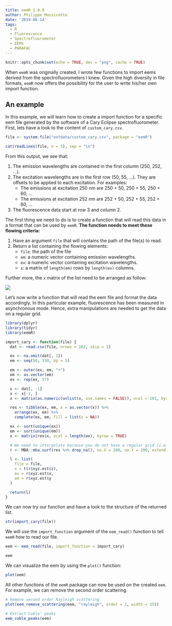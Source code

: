```yaml
---
title: eemR 1.0.0
author: Philippe Massicotte
date: '2019-06-14'
tags:
  - R
  - Fluorescence
  - Spectrofluorometer
  - EEMs
  - PARAFAC
---
```



```r
knitr::opts_chunk$set(echo = TRUE, dev = "png", cache = TRUE)
```

When `eemR` was originally created, I wrote few functions to import eems derived from the spectrofluorometers I knew. Given the high diversity in file formats, `eemR` now offers the possibility for the user to write his/her own import function.

## An example

In this example, we will learn how to create a import function for a specific eem file generated by the software of a Cary Eclipse spectrofluorometer. First, lets have a look to the content of `custom_cary.csv`.

```r
file <- system.file("extdata/custom_cary.csv", package = "eemR")

cat(readLines(file, n = 5), sep = "\n")
```

From this output, we see that:

1. The emission wavelengths are contained in the first column (250, 252, ...).
2. The excitation wavelengths are in the first row (50, 55, ...). They are offsets to be applied to each excitation. For examples:
    - The emissions at excitation 250 nm are 250 + 50, 250 + 55, 250 + 60, ...
    - The emissions at excitation 252 nm are 252 + 50, 252 + 55, 252 + 60, ...
3. The fluorescence data start at row 3 and column 2.

The first thing we need to do is to create a function that will read this data in a format that can be used by `eemR`. **The function needs to meet these flowing criteria:**

1. Have an argument `file` that will contains the path of the file(s) to read.
2. Return a list containing the flowing elements:
    - `file`: the path of the file
    - `em`: a numeric vector containing emission wavelengths.
    - `ex`: a numeric vector containing excitation wavelengths.
    - `x`: a matrix of `length(em)` rows by `length(ex)` columns.

Further more, the `x` matrix of the list need to be arranged as follow:

![](/post/2019-06-14-eemr-1-0-0.en_files/matrix.png)


Let's now write a function that will read the eem file and format the data accordingly. In this particular example, fluorescence has been measured in asynchronous mode. Hence, extra manipulations are needed to get the data on a regular grid.

```r
library(dplyr)
library(tidyr)
library(eemR)

import_cary <- function(file) {
  dat <- read.csv(file, nrows = 102, skip = 1)

  ex <- na.omit(dat[, 1])
  em <- seq(50, 330, by = 5)

  em <- outer(ex, em, "+")
  em <- as.vector(em)
  ex <- rep(ex, 57)

  x <- dat[, -1]
  x <- x[-1, ]
  x <- matrix(as.numeric(unlist(x, use.names = FALSE)), ncol = 101, byrow = FALSE)

  res <- tibble(ex, em, x = as.vector(x)) %>%
    arrange(ex, em) %>%
    complete(ex, em, fill = list(x = NA))

  ex <- sort(unique(ex))
  em <- sort(unique(em))
  x <- matrix(res$x, ncol = length(ex), byrow = TRUE)

  # We need to interpolate because you do not have a regular grid (i.e. asynchronous)
  r <- MBA::mba.surf(res %>% drop_na(), no.X = 200, no.Y = 200, extend = FALSE)

  l <- list(
    file = file,
    x = t(r$xyz.est$z),
    ex = r$xyz.est$x,
    em = r$xyz.est$y
  )

  return(l)
}
```

We can now try our function and have a look to the structure of the returned list.

```r
str(import_cary(file))
```


We will use the `import_function` argument of the `eem_read()` function to tell `eemR` how to read our file.

```r
eem <- eem_read(file, import_function = import_cary)

eem
```

We can visualize the eem by using the `plot()` function:

```r
plot(eem)
```

All other functions of the `eemR` package can now be used on the created `eem`. For example, we can remove the second order scattering.

```r
# Remove second order Rayleigh scattering
plot(eem_remove_scattering(eem, "rayleigh", order = 2, width = 15))

# Extract Coble' peaks
eem_coble_peaks(eem)
```
